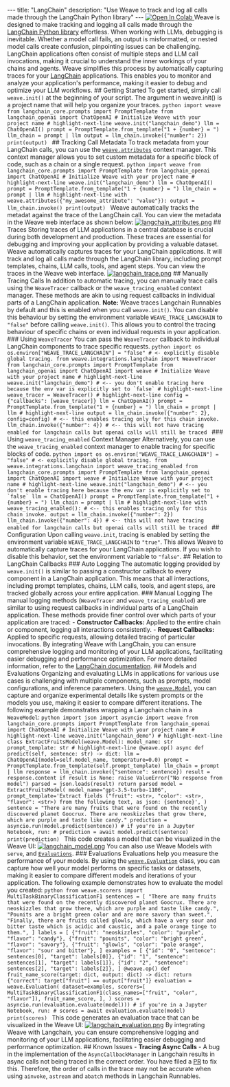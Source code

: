 --- title: "LangChain" description: "Use Weave to track and log all calls made through the LangChain Python library" --- <a target="_blank" href="https://colab.research.google.com/github/wandb/examples/blob/master/weave/docs/quickstart_langchain.ipynb"> <img src="https://colab.research.google.com/assets/colab-badge.svg" alt="Open In Colab"/> </a> Weave is designed to make tracking and logging all calls made through the [LangChain Python library](https://github.com/langchain-ai/langchain) effortless. When working with LLMs, debugging is inevitable. Whether a model call fails, an output is misformatted, or nested model calls create confusion, pinpointing issues can be challenging. LangChain applications often consist of multiple steps and LLM call invocations, making it crucial to understand the inner workings of your chains and agents. Weave simplifies this process by automatically capturing traces for your [LangChain](https://python.langchain.com/v0.2/docs/introduction/) applications. This enables you to monitor and analyze your application's performance, making it easier to debug and optimize your LLM workflows. ## Getting Started To get started, simply call `weave.init()` at the beginning of your script. The argument in weave.init() is a project name that will help you organize your traces. ```python import weave from langchain_core.prompts import PromptTemplate from langchain_openai import ChatOpenAI # Initialize Weave with your project name # highlight-next-line weave.init("langchain_demo") llm = ChatOpenAI() prompt = PromptTemplate.from_template("1 + {number} = ") llm_chain = prompt | llm output = llm_chain.invoke({"number": 2}) print(output) ``` ## Tracking Call Metadata To track metadata from your LangChain calls, you can use the [`weave.attributes`](https://weave-docs.wandb.ai/reference/python-sdk/weave/#function-attributes) context manager. This context manager allows you to set custom metadata for a specific block of code, such as a chain or a single request. ```python import weave from langchain_core.prompts import PromptTemplate from langchain_openai import ChatOpenAI # Initialize Weave with your project name # highlight-next-line weave.init("langchain_demo") llm = ChatOpenAI() prompt = PromptTemplate.from_template("1 + {number} = ") llm_chain = prompt | llm # highlight-next-line with weave.attributes({"my_awesome_attribute": "value"}): output = llm_chain.invoke() print(output) ``` Weave automatically tracks the metadat against the trace of the LangChain call. You can view the metadata in the Weave web interface as shown below: [![langchain_attributes.png](/guides/integrations/imgs/langchain_attributes.png)](https://wandb.ai/parambharat/langchain_demo/weave/traces?cols=%7B%22attributes.weave.client_version%22%3Afalse%2C%22attributes.weave.os_name%22%3Afalse%2C%22attributes.weave.os_release%22%3Afalse%2C%22attributes.weave.os_version%22%3Afalse%2C%22attributes.weave.source%22%3Afalse%2C%22attributes.weave.sys_version%22%3Afalse%7D) ## Traces Storing traces of LLM applications in a central database is crucial during both development and production. These traces are essential for debugging and improving your application by providing a valuable dataset. Weave automatically captures traces for your LangChain applications. It will track and log all calls made through the LangChain library, including prompt templates, chains, LLM calls, tools, and agent steps. You can view the traces in the Weave web interface. [![langchain_trace.png](/guides/integrations/imgs/langchain_trace.png)](https://wandb.ai/parambharat/langchain_demo/weave/calls) ## Manually Tracing Calls In addition to automatic tracing, you can manually trace calls using the `WeaveTracer` callback or the `weave_tracing_enabled` context manager. These methods are akin to using request callbacks in individual parts of a LangChain application. **Note:** Weave traces Langchain Runnables by default and this is enabled when you call `weave.init()`. You can disable this behaviour by setting the environment variable `WEAVE_TRACE_LANGCHAIN` to `"false"` before calling `weave.init()`. This allows you to control the tracing behaviour of specific chains or even individual requests in your application. ### Using `WeaveTracer` You can pass the `WeaveTracer` callback to individual LangChain components to trace specific requests. ```python import os os.environ["WEAVE_TRACE_LANGCHAIN"] = "false" # <- explicitly disable global tracing. from weave.integrations.langchain import WeaveTracer from langchain_core.prompts import PromptTemplate from langchain_openai import ChatOpenAI import weave # Initialize Weave with your project name # highlight-next-line weave.init("langchain_demo") # <-- you don't enable tracing here because the env var is explicitly set to `false` # highlight-next-line weave_tracer = WeaveTracer() # highlight-next-line config = {"callbacks": [weave_tracer]} llm = ChatOpenAI() prompt = PromptTemplate.from_template("1 + {number} = ") llm_chain = prompt | llm # highlight-next-line output = llm_chain.invoke({"number": 2}, config=config) # <-- this enables tracing only for this chain invoke. llm_chain.invoke({"number": 4}) # <-- this will not have tracing enabled for langchain calls but openai calls will still be traced ``` ### Using `weave_tracing_enabled` Context Manager Alternatively, you can use the `weave_tracing_enabled` context manager to enable tracing for specific blocks of code. ```python import os os.environ["WEAVE_TRACE_LANGCHAIN"] = "false" # <- explicitly disable global tracing. from weave.integrations.langchain import weave_tracing_enabled from langchain_core.prompts import PromptTemplate from langchain_openai import ChatOpenAI import weave # Initialize Weave with your project name # highlight-next-line weave.init("langchain_demo") # <-- you don't enable tracing here because the env var is explicitly set to `false` llm = ChatOpenAI() prompt = PromptTemplate.from_template("1 + {number} = ") llm_chain = prompt | llm # highlight-next-line with weave_tracing_enabled(): # <-- this enables tracing only for this chain invoke. output = llm_chain.invoke({"number": 2}) llm_chain.invoke({"number": 4}) # <-- this will not have tracing enabled for langchain calls but openai calls will still be traced ``` ## Configuration Upon calling `weave.init`, tracing is enabled by setting the environment variable `WEAVE_TRACE_LANGCHAIN` to `"true"`. This allows Weave to automatically capture traces for your LangChain applications. If you wish to disable this behavior, set the environment variable to `"false"`. ## Relation to LangChain Callbacks ### Auto Logging The automatic logging provided by `weave.init()` is similar to passing a constructor callback to every component in a LangChain application. This means that all interactions, including prompt templates, chains, LLM calls, tools, and agent steps, are tracked globally across your entire application. ### Manual Logging The manual logging methods (`WeaveTracer` and `weave_tracing_enabled`) are similar to using request callbacks in individual parts of a LangChain application. These methods provide finer control over which parts of your application are traced: - **Constructor Callbacks:** Applied to the entire chain or component, logging all interactions consistently. - **Request Callbacks:** Applied to specific requests, allowing detailed tracing of particular invocations. By integrating Weave with LangChain, you can ensure comprehensive logging and monitoring of your LLM applications, facilitating easier debugging and performance optimization. For more detailed information, refer to the [LangChain documentation](https://python.langchain.com/v0.2/docs/how_to/debugging/#tracing). ## Models and Evaluations Organizing and evaluating LLMs in applications for various use cases is challenging with multiple components, such as prompts, model configurations, and inference parameters. Using the [`weave.Model`](/guides/core-types/models), you can capture and organize experimental details like system prompts or the models you use, making it easier to compare different iterations. The following example demonstrates wrapping a Langchain chain in a `WeaveModel`: ```python import json import asyncio import weave from langchain_core.prompts import PromptTemplate from langchain_openai import ChatOpenAI # Initialize Weave with your project name # highlight-next-line weave.init("langchain_demo") # highlight-next-line class ExtractFruitsModel(weave.Model): model_name: str prompt_template: str # highlight-next-line @weave.op() async def predict(self, sentence: str) -> dict: llm = ChatOpenAI(model=self.model_name, temperature=0.0) prompt = PromptTemplate.from_template(self.prompt_template) llm_chain = prompt | llm response = llm_chain.invoke({"sentence": sentence}) result = response.content if result is None: raise ValueError("No response from model") parsed = json.loads(result) return parsed model = ExtractFruitsModel( model_name="gpt-3.5-turbo-1106", prompt_template='Extract fields ("fruit": <str>, "color": <str>, "flavor": <str>) from the following text, as json: {sentence}', ) sentence = "There are many fruits that were found on the recently discovered planet Goocrux. There are neoskizzles that grow there, which are purple and taste like candy." prediction = asyncio.run(model.predict(sentence)) # if you're in a Jupyter Notebook, run: # prediction = await model.predict(sentence) print(prediction) ``` This code creates a model that can be visualized in the Weave UI: [![langchain_model.png](/guides/integrations/imgs/langchain_model.png)](https://wandb.ai/parambharat/langchain_demo/weave/object-versions?filter=%7B%22baseObjectClass%22%3A%22Model%22%7D&peekPath=%2Fparambharat%2Flangchain_demo%2Fobjects%2FExtractFruitsModel%2Fversions%2FBeoL6WuCH8wgjy6HfmuBMyKzArETg1oAFpYaXZSq1hw%3F%26) You can also use Weave Models with `serve`, and [`Evaluations`](/guides/core-types/evaluations). ### Evaluations Evaluations help you measure the performance of your models. By using the [`weave.Evaluation`](/guides/core-types/evaluations) class, you can capture how well your model performs on specific tasks or datasets, making it easier to compare different models and iterations of your application. The following example demonstrates how to evaluate the model you created: ```python from weave.scorers import MultiTaskBinaryClassificationF1 sentences = [ "There are many fruits that were found on the recently discovered planet Goocrux. There are neoskizzles that grow there, which are purple and taste like candy.", "Pounits are a bright green color and are more savory than sweet.", "Finally, there are fruits called glowls, which have a very sour and bitter taste which is acidic and caustic, and a pale orange tinge to them.", ] labels = [ {"fruit": "neoskizzles", "color": "purple", "flavor": "candy"}, {"fruit": "pounits", "color": "bright green", "flavor": "savory"}, {"fruit": "glowls", "color": "pale orange", "flavor": "sour and bitter"}, ] examples = [ {"id": "0", "sentence": sentences[0], "target": labels[0]}, {"id": "1", "sentence": sentences[1], "target": labels[1]}, {"id": "2", "sentence": sentences[2], "target": labels[2]}, ] @weave.op() def fruit_name_score(target: dict, output: dict) -> dict: return {"correct": target["fruit"] == output["fruit"]} evaluation = weave.Evaluation( dataset=examples, scorers=[ MultiTaskBinaryClassificationF1(class_names=["fruit", "color", "flavor"]), fruit_name_score, ], ) scores = asyncio.run(evaluation.evaluate(model))) # if you're in a Jupyter Notebook, run: # scores = await evaluation.evaluate(model) print(scores) ``` This code generates an evaluation trace that can be visualized in the Weave UI: [![langchain_evaluation.png](/guides/integrations/imgs/langchain_eval.png)](https://wandb.ai/parambharat/langchain_demo/weave/calls?filter=%7B%22traceRootsOnly%22%3Atrue%7D&peekPath=%2Fparambharat%2Flangchain_demo%2Fcalls%2F44c3f26c-d9d3-423e-b434-651ea5174be3) By integrating Weave with Langchain, you can ensure comprehensive logging and monitoring of your LLM applications, facilitating easier debugging and performance optimization. ## Known Issues - **Tracing Async Calls** - A bug in the implementation of the `AsyncCallbackManager` in Langchain results in async calls not being traced in the correct order. You have filed a [PR](https://github.com/langchain-ai/langchain/pull/23909) to fix this. Therefore, the order of calls in the trace may not be accurate when using `ainvoke`, `astream` and `abatch` methods in Langchain Runnables.